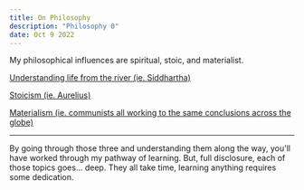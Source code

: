```yaml
---
title: On Philosophy
description: "Philosophy 0"
date: Oct 9 2022
---
```


My philosophical influences are spiritual, stoic, and materialist.

[Understanding life from the river (ie. Siddhartha)](/posts/on-siddhartha)

[Stoicism (ie. Aurelius)](/posts/on-meditations)

[Materialism (ie. communists all working to the same conclusions across the globe)](/posts/on-communists)

---

By going through those three and understanding them along the way, you'll have worked through my pathway of learning. But, full disclosure, each of those topics goes... deep. They all take time, learning anything requires some dedication. 

